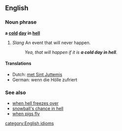 ==English==
=== Noun phrase ===
'''a [[cold]] [[day]] in [[hell]]'''

# ''Slang'' An event that will never happen.
#:''Yea, that will happen if it is '''a cold day in hell'''.''

====Translations====
*Dutch: [[met Sint Juttemis]]
*German: wenn die Hölle zufriert

===See also===
*[[when hell freezes over]]
*[[snowball's chance in hell]]
*[[when pigs fly]]

[[category:English idioms]]